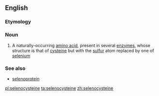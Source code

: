 ==English==

===Etymology===
{{rfe}}

===Noun===
{{wikipedia}}
{{en-noun|s|-}}

# {{context|biochemistry|lang=en}} A naturally-occurring [[amino acid]], present in several [[enzyme]]s, whose structure is that of [[cysteine]] but with the [[sulfur]] atom replaced by one of [[selenium]]

===See also===
*[[selenoprotein]]

[[pl:selenocysteine]]
[[ta:selenocysteine]]
[[zh:selenocysteine]]